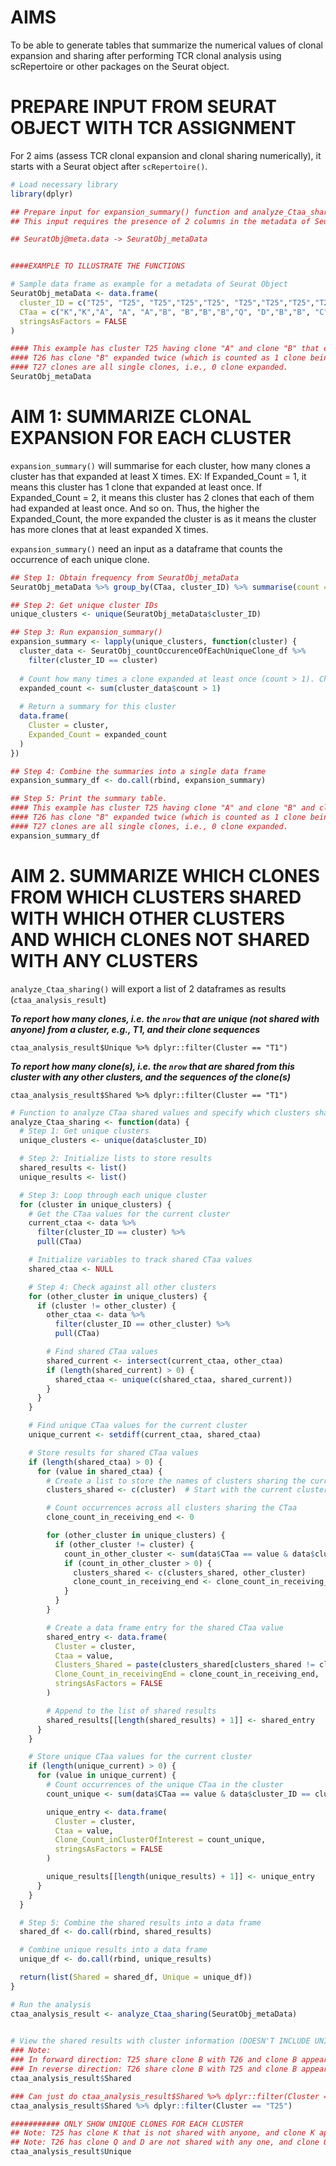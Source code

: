 
# AIMS

To be able to generate tables that summarize the numerical values of clonal expansion and sharing after performing TCR clonal analysis using scRepertoire or other packages on the Seurat object. 

# PREPARE INPUT FROM SEURAT OBJECT WITH TCR ASSIGNMENT 

For 2 aims (assess TCR clonal expansion and clonal sharing numerically), it starts with a Seurat object after `scRepertoire()`. 

```r
# Load necessary library
library(dplyr)

## Prepare input for expansion_summary() function and analyze_Ctaa_sharing() from a Seurat object that has CTaa info attached from scRepertoire package with cells (rows) without TCR info removed
## This input requires the presence of 2 columns in the metadata of Seurat: CTaa is the clone sequences; cluster_ID is cluster assignment from Seurat for each clone

## SeuratObj@meta.data -> SeuratObj_metaData


####EXAMPLE TO ILLUSTRATE THE FUNCTIONS

# Sample data frame as example for a metadata of Seurat Object 
SeuratObj_metaData <- data.frame(
  cluster_ID = c("T25", "T25", "T25","T25","T25", "T25","T25","T25","T25","T26","T26", "T26","T26", "T27", "T27", "T27", "T27"),
  CTaa = c("K","K","A", "A", "A","B", "B","B","B","Q", "D","B","B", "C", "E", "F", "A"),
  stringsAsFactors = FALSE
)

#### This example has cluster T25 having clone "A" and clone "B" that expanded at least once! 
#### T26 has clone "B" expanded twice (which is counted as 1 clone being expanded). 
#### T27 clones are all single clones, i.e., 0 clone expanded. 
SeuratObj_metaData
```


# AIM 1: SUMMARIZE CLONAL EXPANSION FOR EACH CLUSTER

`expansion_summary()` will summarise for each cluster, how many clones a cluster has that expanded at least X times. EX: If Expanded_Count = 1, it means this cluster has 1 clone that expanded at least once. If Expanded_Count = 2, it means this cluster has 2 clones that each of them had expanded at least once. And so on. Thus, the higher the Expanded_Count, the more expanded the cluster is as it means the cluster has more clones that at least expanded X times. 

`expansion_summary()` need an input as a dataframe that counts the occurrence of each unique clone. 

```r
## Step 1: Obtain frequency from SeuratObj_metaData
SeuratObj_metaData %>% group_by(CTaa, cluster_ID) %>% summarise(count = n()) %>% arrange(cluster_ID) -> SeuratObj_countOccurenceOfEachUniqueClone_df

## Step 2: Get unique cluster IDs
unique_clusters <- unique(SeuratObj_metaData$cluster_ID)

## Step 3: Run expansion_summary() 
expansion_summary <- lapply(unique_clusters, function(cluster) {
  cluster_data <- SeuratObj_countOccurenceOfEachUniqueClone_df %>%
    filter(cluster_ID == cluster)
  
  # Count how many times a clone expanded at least once (count > 1). Change per your own threshold
  expanded_count <- sum(cluster_data$count > 1)
  
  # Return a summary for this cluster
  data.frame(
    Cluster = cluster,
    Expanded_Count = expanded_count
  )
})

## Step 4: Combine the summaries into a single data frame
expansion_summary_df <- do.call(rbind, expansion_summary)

## Step 5: Print the summary table. 
#### This example has cluster T25 having clone "A" and clone "B" and clone "K" that expanded at least once! 
#### T26 has clone "B" expanded twice (which is counted as 1 clone being expanded). 
#### T27 clones are all single clones, i.e., 0 clone expanded. 
expansion_summary_df
```


# AIM 2.  SUMMARIZE WHICH CLONES FROM WHICH CLUSTERS SHARED WITH WHICH OTHER CLUSTERS AND WHICH CLONES NOT SHARED WITH ANY CLUSTERS 

`analyze_Ctaa_sharing()` will export a list of 2 dataframes as results (`ctaa_analysis_result`)

***To report how many clones, i.e. the `nrow` that are unique (not shared with anyone) from a cluster, e.g., T1, and their clone sequences*** 

`ctaa_analysis_result$Unique %>% dplyr::filter(Cluster == "T1")`

***To report how many clone(s), i.e. the `nrow` that are shared from this cluster with any other clusters, and the sequences of the clone(s)***

`ctaa_analysis_result$Shared %>% dplyr::filter(Cluster == "T1")`


```r
# Function to analyze CTaa shared values and specify which clusters share them
analyze_Ctaa_sharing <- function(data) {
  # Step 1: Get unique clusters
  unique_clusters <- unique(data$cluster_ID)

  # Step 2: Initialize lists to store results
  shared_results <- list()
  unique_results <- list()

  # Step 3: Loop through each unique cluster
  for (cluster in unique_clusters) {
    # Get the CTaa values for the current cluster
    current_ctaa <- data %>%
      filter(cluster_ID == cluster) %>%
      pull(CTaa)

    # Initialize variables to track shared CTaa values
    shared_ctaa <- NULL

    # Step 4: Check against all other clusters
    for (other_cluster in unique_clusters) {
      if (cluster != other_cluster) {
        other_ctaa <- data %>%
          filter(cluster_ID == other_cluster) %>%
          pull(CTaa)

        # Find shared CTaa values
        shared_current <- intersect(current_ctaa, other_ctaa)
        if (length(shared_current) > 0) {
          shared_ctaa <- unique(c(shared_ctaa, shared_current))
        }
      }
    }

    # Find unique CTaa values for the current cluster
    unique_current <- setdiff(current_ctaa, shared_ctaa)

    # Store results for shared CTaa values
    if (length(shared_ctaa) > 0) {
      for (value in shared_ctaa) {
        # Create a list to store the names of clusters sharing the current CTaa value
        clusters_shared <- c(cluster)  # Start with the current cluster

        # Count occurrences across all clusters sharing the CTaa
        clone_count_in_receiving_end <- 0

        for (other_cluster in unique_clusters) {
          if (other_cluster != cluster) {
            count_in_other_cluster <- sum(data$CTaa == value & data$cluster_ID == other_cluster)
            if (count_in_other_cluster > 0) {
              clusters_shared <- c(clusters_shared, other_cluster)
              clone_count_in_receiving_end <- clone_count_in_receiving_end + count_in_other_cluster
            }
          }
        }

        # Create a data frame entry for the shared CTaa value
        shared_entry <- data.frame(
          Cluster = cluster,
          Ctaa = value,
          Clusters_Shared = paste(clusters_shared[clusters_shared != cluster], collapse = ", "),
          Clone_Count_in_receivingEnd = clone_count_in_receiving_end,  # Updated column name
          stringsAsFactors = FALSE
        )

        # Append to the list of shared results
        shared_results[[length(shared_results) + 1]] <- shared_entry
      }
    }

    # Store unique CTaa values for the current cluster
    if (length(unique_current) > 0) {
      for (value in unique_current) {
        # Count occurrences of the unique CTaa in the cluster
        count_unique <- sum(data$CTaa == value & data$cluster_ID == cluster)

        unique_entry <- data.frame(
          Cluster = cluster,
          Ctaa = value,
          Clone_Count_inClusterOfInterest = count_unique,
          stringsAsFactors = FALSE
        )

        unique_results[[length(unique_results) + 1]] <- unique_entry
      }
    }
  }

  # Step 5: Combine the shared results into a data frame
  shared_df <- do.call(rbind, shared_results)

  # Combine unique results into a data frame
  unique_df <- do.call(rbind, unique_results)

  return(list(Shared = shared_df, Unique = unique_df))
}

# Run the analysis
ctaa_analysis_result <- analyze_Ctaa_sharing(SeuratObj_metaData)

  
# View the shared results with cluster information (DOESN'T INCLUDE UNIQUE CLONES)
### Note:
### In forward direction: T25 share clone B with T26 and clone B appear in T26 twice. That is clone B expanded twice in T26. That is T25 only has 1 clone (clone B) shared and it share that with T26.  
### In reverse direction: T26 share clone B with T25 and clone B appear in T25 four times. That is clone B expanded 4 times in T25. 
ctaa_analysis_result$Shared 

### Can just do ctaa_analysis_result$Shared %>% dplyr::filter(Cluster == "T25") to show that how many clones T25 shared with other clusters. 
ctaa_analysis_result$Shared %>% dplyr::filter(Cluster == "T25")

```


```r
########### ONLY SHOW UNIQUE CLONES FOR EACH CLUSTER 
## Note: T25 has clone K that is not shared with anyone, and clone K appears twice in T25!
## Note: T26 has clone Q and D are not shared with any one, and clone Q appears once in T26, and clone D also appears once in T26. Hence, they are listed and counted as 1 each 
ctaa_analysis_result$Unique
```

